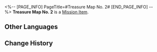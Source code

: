 <%-- [PAGE_INFO]
PageTitle=#Treasure Map No. 2#
[END_PAGE_INFO] --%>
{{Item Infobox
|id          = 140284
|image       = Item Treasure Map No. 2.png
|type        = Mission Item
|invCategory = Missions
|rarity      = 3
|effect      = 
|description = A treasure map guiding players to find the Championship Contender Pass in Herta Space Station's Victory Zone. The map depicts a Wubbaboo surrounded by paper cranes. Finding it might grant access to the Championship Contender Pass. Try to collect all the paper cranes.
}}
'''Treasure Map No. 2''' is a [[Mission Item]].

==Other Languages==
{{Other Languages
|en   = Treasure Map No. 2
|zhs  = 二号藏宝图
|zht  = 二號藏寶圖
|ja   = 宝の地図・2号
|ko   = 보물 지도 2
|es   = Mapa del tesoro n.º 2
|fr   = Carte au trésor n°2
|ru   = Карта сокровищ 2
|th   = แผนที่สมบัติหมายเลข 2
|vi   = Bản Đồ Kho Báu Số 2
|de   = Schatzkarte Nr. 2
|id   = Peta Harta Karun No. 2
|pt   = Mapa do Tesouro n.º 2
}}

==Change History==
{{Change History|1.4}}
